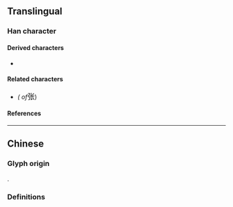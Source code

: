 {{also|張}}
{{character info}}
==Translingual==
{{stroke order|strokes=7}}

===Han character===
{{Han char|rn=57|rad=弓|as=04|sn=7|four=12234|canj=NPO|ids=⿰弓长}}

====Derived characters====
* {{l|mul|[[涨]], [[𬦵]]}}

====Related characters====
* {{l|mul|[[張]]}} ''({{w|Traditional Chinese|Traditional form}} of ''<big>张</big>)

====References====
{{Han ref|kx=0357.211|hdz=20992.060|uh=5F20}}

----

==Chinese==

===Glyph origin===
{{Han simp|張|f=長|t=长}}.

===Definitions===
{{zh-see|張}}